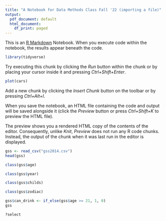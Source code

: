 ```yaml
---
title: "A Notebook for Data Methods Class Fall '22 (importing a file)"
output:
  pdf_document: default
  html_document:
    df_print: paged
---
```


This is an [R Markdown](http://rmarkdown.rstudio.com) Notebook. When you execute code within the notebook, the results appear beneath the code. 

```r
library(tidyverse)
```

Try executing this chunk by clicking the *Run* button within the chunk or by placing your cursor inside it and pressing *Ctrl+Shift+Enter*. 

```r
plot(cars)
```

Add a new chunk by clicking the *Insert Chunk* button on the toolbar or by pressing *Ctrl+Alt+I*.

When you save the notebook, an HTML file containing the code and output will be saved alongside it (click the *Preview* button or press *Ctrl+Shift+K* to preview the HTML file).

The preview shows you a rendered HTML copy of the contents of the editor. Consequently, unlike *Knit*, *Preview* does not run any R code chunks. Instead, the output of the chunk when it was last run in the editor is displayed.

```r
gss <- read_csv("gss2014.csv")
head(gss)
```

```r
class(gss$age)
```

```r
class(gss$year)
```

```r
class(gss$childs)
```

```r
class(gss$zodiac)
```

```r
gss$can_drink <- if_else(gss$age >= 21, 1, 0)
gss
```

``` r
?select
```